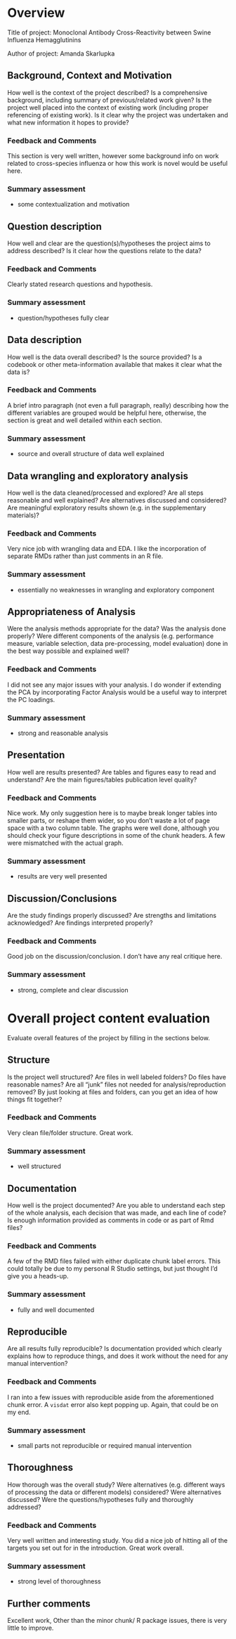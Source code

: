 # Overview

Title of project: Monoclonal Antibody Cross-Reactivity between Swine Influenza Hemagglutinins

Author of project: Amanda Skarlupka

## Background, Context and Motivation
How well is the context of the project described? Is a comprehensive background, including summary of previous/related work given? Is the project well placed into the context of existing work (including proper referencing of existing work). Is it clear why the project was undertaken and what new information it hopes to provide?

### Feedback and Comments

This section is very well written, however some background info on work related to cross-species influenza or how this work is novel would be useful here. 

### Summary assessment
* some contextualization and motivation


## Question description
How well and clear are the question(s)/hypotheses the project aims to address described? Is it clear how the questions relate to the data?

### Feedback and Comments
Clearly stated research questions and hypothesis.


### Summary assessment

* question/hypotheses fully clear


## Data description
How well is the data overall described? Is the source provided? Is a codebook or other meta-information available that makes it clear what the data is? 

### Feedback and Comments

A brief intro paragraph (not even a full paragraph, really) describing how the different variables are grouped would be helpful here, otherwise, the section is great and well detailed within each section. 

### Summary assessment

* source and overall structure of data well explained


## Data wrangling and exploratory analysis
How well is the data cleaned/processed and explored? Are all steps reasonable and well explained? Are alternatives discussed and considered? Are meaningful exploratory results shown (e.g. in the supplementary materials)?

### Feedback and Comments

Very nice job with wrangling data and EDA.  I like the incorporation of separate RMDs rather than just comments in an R file. 


### Summary assessment

* essentially no weaknesses in wrangling and exploratory component


## Appropriateness of Analysis
Were the analysis methods appropriate for the data? Was the analysis done properly? Were different components of the analysis (e.g. performance measure, variable selection, data pre-processing, model evaluation) done in the best way possible and explained well?

### Feedback and Comments

I did not see any major issues with your analysis. I do wonder if extending the PCA by incorporating Factor Analysis would be a useful way to interpret the PC loadings.

### Summary assessment

* strong and reasonable analysis

## Presentation
How well are results presented? Are tables and figures easy to read and understand? Are the main figures/tables publication level quality? 

### Feedback and Comments

Nice work. My only suggestion here is to maybe break longer tables into smaller parts, or reshape them wider, so you don't waste a lot of page space with a two column table. The graphs were well done, although you should check your figure descriptions in some of the chunk headers. A few were mismatched with the actual graph. 

### Summary assessment

* results are very well presented


## Discussion/Conclusions
Are the study findings properly discussed? Are strengths and limitations acknowledged? Are findings interpreted properly?


### Feedback and Comments

Good job on the discussion/conclusion. I don't have any real critique here. 


### Summary assessment

* strong, complete and clear discussion


# Overall project content evaluation
Evaluate overall features of the project  by filling in the sections below.


## Structure
Is the project well structured? Are files in well labeled folders? Do files have reasonable names? Are all "junk" files not needed for analysis/reproduction removed? By just looking at files and folders, can you get an idea of how things fit together?

### Feedback and Comments

Very clean file/folder structure. Great work.

### Summary assessment

* well structured


## Documentation 
How well is the project documented? Are you able to understand each step of the whole analysis, each decision that was made, and each line of code? Is enough information provided as comments in code or as part of Rmd files? 

### Feedback and Comments


A few of the RMD files failed with either duplicate chunk label errors. This could totally be due to my personal R Studio settings, but just thought I'd give you a heads-up. 


### Summary assessment
* fully and well documented



## Reproducible
Are all results fully reproducible? Is documentation provided which clearly explains how to reproduce things, and does it work without the need for any manual intervention?

### Feedback and Comments

I ran into a few issues with reproducible aside from the aforementioned chunk error. A `visdat` error also kept popping up. Again, that could be on my end.

### Summary assessment
* small parts not reproducible or required manual intervention 


## Thoroughness
How thorough was the overall study? Were alternatives (e.g. different ways of processing the data or different models) considered? Were alternatives discussed? Were the questions/hypotheses fully and thoroughly addressed?

### Feedback and Comments

Very well written and interesting study. You did a nice job of hitting all of the targets you set out for in the introduction. Great work overall.

### Summary assessment

* strong level of thoroughness


## Further comments

Excellent work, Other than the minor chunk/ R package issues, there is very little to improve. 




